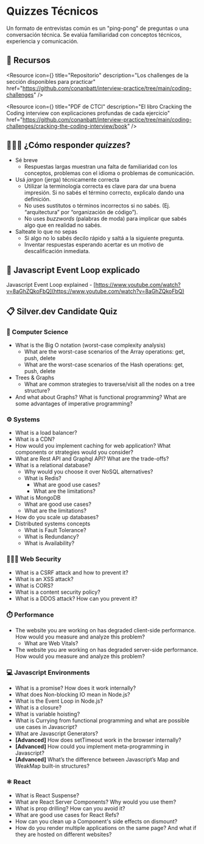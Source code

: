 
# Quizzes Técnicos

Un formato de entrevistas común es un "ping-pong" de preguntas o una conversación técnica. Se evalúa familiaridad con conceptos técnicos, experiencia y comunicación. 

<IREmbed src="https://www.youtube.com/embed/dcD4hYhYQLg?si=-MviuVeSHh64dnHs"/>

## 🔗 Recursos

<Resource
icon={<LinkIcon className="color-4"/>}
title="Repositorio"
description="Los challenges de la sección disponibles para practicar"
href="https://github.com/conanbatt/interview-practice/tree/main/coding-challenges"
/>

<Resource
icon={<FilesIcon className="color-2"/>}
title="PDF de CTCI"
description="El libro Cracking the Coding interview con explicaciones profundas de cada ejercicio"
href="https://github.com/conanbatt/interview-practice/tree/main/coding-challenges/cracking-the-coding-interview/book"
/>

## 🙋🏻‍♂️ ¿Cómo responder *quizzes*?

- Sé breve
    - Respuestas largas muestran una falta de familiaridad con los conceptos, problemas con el idioma o problemas de comunicación.
- Usá *jargon* (jerga) técnicamente correcta
    - Utilizar la terminología correcta es clave para dar una buena impresión. Si no sabés el término correcto, explicalo dando una definición.
    - No uses sustitutos o términos incorrectos si no sabés. (Ej. “arquitectura” por “organización de código”).
    - No uses *buzzwords* (palabras de moda) para implicar que sabés algo que en realidad no sabés.
- Salteate lo que no sepas
    - Si algo no lo sabés decilo rápido y saltá a la siguiente pregunta.
    - Inventar respuestas esperando acertar es un motivo de descalificación inmediata.

## **🔄 Javascript Event Loop explicado**

Javascript Event Loop explained - [https://www.youtube.com/watch?v=8aGhZQkoFbQ](https://www.youtube.com/watch?v=8aGhZQkoFbQ) 

## **📋 Silver.dev Candidate Quiz**

### 🧬 Computer Science

- What is the Big O notation (worst-case complexity analysis)
    - What are the worst-case scenarios of the Array operations: get, push, delete
    - What are the worst-case scenarios of the Hash operations: get, push, delete
- Trees & Graphs
    - What are common strategies to traverse/visit all the nodes on a tree structure?
- And what about Graphs? What is functional programming? What are some advantages of imperative programming?

### ⚙️ Systems

- What is a load balancer?
- What is a CDN?
- How would you implement caching for web application? What components or strategies would you consider?
- What are Rest API and Graphql API? What are the trade-offs?
- What is a relational database?
    - Why would you choose it over NoSQL alternatives?
    - What is Redis?
        - What are good use cases?
        - What are the limitations?
- What is MongoDB
    - What are good use cases?
    - What are the limitations?
- How do you scale up databases?
- Distributed systems concepts
    - What is Fault Tolerance?
    - What is Redundancy?
    - What is Availability?

### 👮🏻‍♀️ Web Security

- What is a CSRF attack and how to prevent it?
- What is an XSS attack?
- What is CORS?
- What is a content security policy?
- What is a DDOS attack? How can you prevent it?

### ⏱️ Performance

- The website you are working on has degraded client-side performance. How would you measure and analyze this problem?
    - What are Web Vitals?
- The website you are working on has degraded server-side performance. How would you measure and analyze this problem?

### 💻 Javascript Environments

- What is a promise? How does it work internally?
- What does Non-blocking IO mean in Node.js?
- What is the Event Loop in Node.js?
- What is a closure?
- What is variable hoisting?
- What is Currying from functional programming and what are possible use cases in Javascript?
- What are Javascript Generators?
- **[Advanced]** How does setTimeout work in the browser internally?
- **[Advanced]** How could you implement meta-programming in Javascript?
- **[Advanced]** What’s the difference between Javascript’s Map and WeakMap built-in structures?

### ⚛️ React

- What is React Suspense?
- What are React Server Components? Why would you use them?
- What is prop drilling? How can you avoid it?
- What are good use cases for React Refs?
- How can you clean up a Component's side effects on dismount?
- How do you render multiple applications on the same page? And what if they are hosted on different websites?
